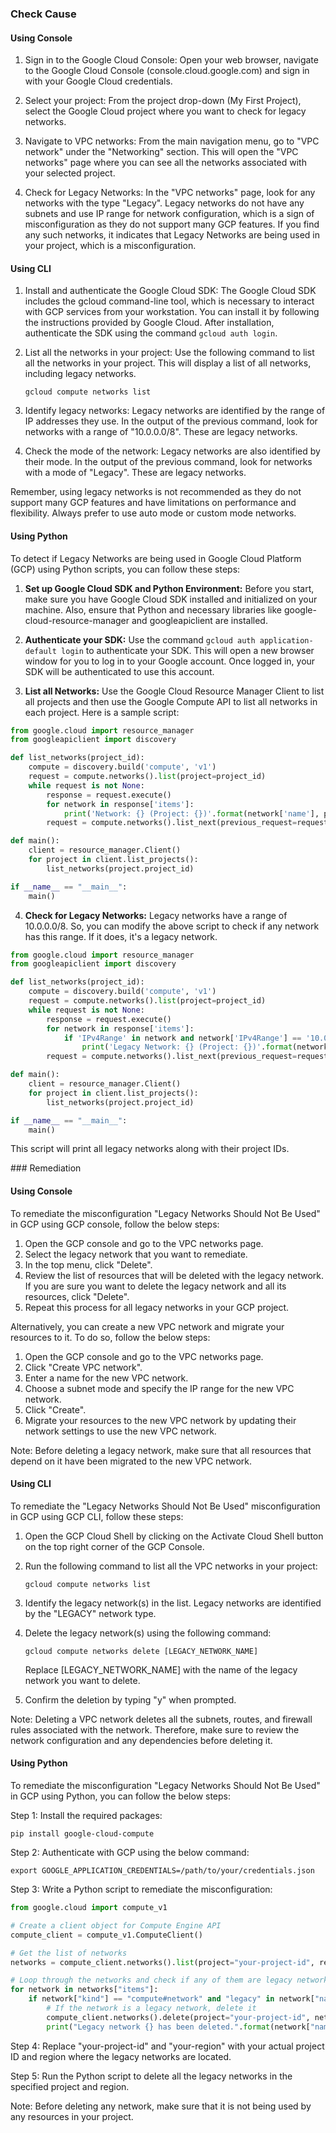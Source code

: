 

<Tabs><Tab title='Cause'>
### Check Cause

#### Using Console

1. Sign in to the Google Cloud Console: Open your web browser, navigate to the Google Cloud Console (console.cloud.google.com) and sign in with your Google Cloud credentials.

2. Select your project: From the project drop-down (My First Project), select the Google Cloud project where you want to check for legacy networks.

3. Navigate to VPC networks: From the main navigation menu, go to "VPC network" under the "Networking" section. This will open the "VPC networks" page where you can see all the networks associated with your selected project.

4. Check for Legacy Networks: In the "VPC networks" page, look for any networks with the type "Legacy". Legacy networks do not have any subnets and use IP range for network configuration, which is a sign of misconfiguration as they do not support many GCP features. If you find any such networks, it indicates that Legacy Networks are being used in your project, which is a misconfiguration.

#### Using CLI

1. Install and authenticate the Google Cloud SDK: The Google Cloud SDK includes the gcloud command-line tool, which is necessary to interact with GCP services from your workstation. You can install it by following the instructions provided by Google Cloud. After installation, authenticate the SDK using the command `gcloud auth login`.

2. List all the networks in your project: Use the following command to list all the networks in your project. This will display a list of all networks, including legacy networks.

    ```
    gcloud compute networks list
    ```

3. Identify legacy networks: Legacy networks are identified by the range of IP addresses they use. In the output of the previous command, look for networks with a range of "10.0.0.0/8". These are legacy networks.

4. Check the mode of the network: Legacy networks are also identified by their mode. In the output of the previous command, look for networks with a mode of "Legacy". These are legacy networks.

Remember, using legacy networks is not recommended as they do not support many GCP features and have limitations on performance and flexibility. Always prefer to use auto mode or custom mode networks.

#### Using Python

To detect if Legacy Networks are being used in Google Cloud Platform (GCP) using Python scripts, you can follow these steps:

1. **Set up Google Cloud SDK and Python Environment:**
   Before you start, make sure you have Google Cloud SDK installed and initialized on your machine. Also, ensure that Python and necessary libraries like google-cloud-resource-manager and googleapiclient are installed.

2. **Authenticate your SDK:**
   Use the command `gcloud auth application-default login` to authenticate your SDK. This will open a new browser window for you to log in to your Google account. Once logged in, your SDK will be authenticated to use this account.

3. **List all Networks:**
   Use the Google Cloud Resource Manager Client to list all projects and then use the Google Compute API to list all networks in each project. Here is a sample script:

```python
from google.cloud import resource_manager
from googleapiclient import discovery

def list_networks(project_id):
    compute = discovery.build('compute', 'v1')
    request = compute.networks().list(project=project_id)
    while request is not None:
        response = request.execute()
        for network in response['items']:
            print('Network: {} (Project: {})'.format(network['name'], project_id))
        request = compute.networks().list_next(previous_request=request, previous_response=response)

def main():
    client = resource_manager.Client()
    for project in client.list_projects():
        list_networks(project.project_id)

if __name__ == "__main__":
    main()
```

4. **Check for Legacy Networks:**
   Legacy networks have a range of 10.0.0.0/8. So, you can modify the above script to check if any network has this range. If it does, it's a legacy network.

```python
from google.cloud import resource_manager
from googleapiclient import discovery

def list_networks(project_id):
    compute = discovery.build('compute', 'v1')
    request = compute.networks().list(project=project_id)
    while request is not None:
        response = request.execute()
        for network in response['items']:
            if 'IPv4Range' in network and network['IPv4Range'] == '10.0.0.0/8':
                print('Legacy Network: {} (Project: {})'.format(network['name'], project_id))
        request = compute.networks().list_next(previous_request=request, previous_response=response)

def main():
    client = resource_manager.Client()
    for project in client.list_projects():
        list_networks(project.project_id)

if __name__ == "__main__":
    main()
```

This script will print all legacy networks along with their project IDs.

</Tab>

<Tab title='Remediation'>
### Remediation

#### Using Console

To remediate the misconfiguration "Legacy Networks Should Not Be Used" in GCP using GCP console, follow the below steps:

1. Open the GCP console and go to the VPC networks page.
2. Select the legacy network that you want to remediate.
3. In the top menu, click "Delete".
4. Review the list of resources that will be deleted with the legacy network. If you are sure you want to delete the legacy network and all its resources, click "Delete".
5. Repeat this process for all legacy networks in your GCP project.

Alternatively, you can create a new VPC network and migrate your resources to it. To do so, follow the below steps:

1. Open the GCP console and go to the VPC networks page.
2. Click "Create VPC network".
3. Enter a name for the new VPC network.
4. Choose a subnet mode and specify the IP range for the new VPC network.
5. Click "Create".
6. Migrate your resources to the new VPC network by updating their network settings to use the new VPC network.

Note: Before deleting a legacy network, make sure that all resources that depend on it have been migrated to the new VPC network.

#### Using CLI

To remediate the "Legacy Networks Should Not Be Used" misconfiguration in GCP using GCP CLI, follow these steps:

1. Open the GCP Cloud Shell by clicking on the Activate Cloud Shell button on the top right corner of the GCP Console.
2. Run the following command to list all the VPC networks in your project:

   ```
   gcloud compute networks list
   ```

3. Identify the legacy network(s) in the list. Legacy networks are identified by the "LEGACY" network type.
4. Delete the legacy network(s) using the following command:

   ```
   gcloud compute networks delete [LEGACY_NETWORK_NAME]
   ```

   Replace [LEGACY_NETWORK_NAME] with the name of the legacy network you want to delete.

5. Confirm the deletion by typing "y" when prompted.

Note: Deleting a VPC network deletes all the subnets, routes, and firewall rules associated with the network. Therefore, make sure to review the network configuration and any dependencies before deleting it.

#### Using Python

To remediate the misconfiguration "Legacy Networks Should Not Be Used" in GCP using Python, you can follow the below steps:

Step 1: Install the required packages:
```
pip install google-cloud-compute
```

Step 2: Authenticate with GCP using the below command:
```
export GOOGLE_APPLICATION_CREDENTIALS=/path/to/your/credentials.json
```

Step 3: Write a Python script to remediate the misconfiguration:
```python
from google.cloud import compute_v1

# Create a client object for Compute Engine API
compute_client = compute_v1.ComputeClient()

# Get the list of networks
networks = compute_client.networks().list(project="your-project-id", region="your-region").execute()

# Loop through the networks and check if any of them are legacy networks
for network in networks["items"]:
    if network["kind"] == "compute#network" and "legacy" in network["name"]:
        # If the network is a legacy network, delete it
        compute_client.networks().delete(project="your-project-id", network=network["name"]).execute()
        print("Legacy network {} has been deleted.".format(network["name"]))
```

Step 4: Replace "your-project-id" and "your-region" with your actual project ID and region where the legacy networks are located.

Step 5: Run the Python script to delete all the legacy networks in the specified project and region.

Note: Before deleting any network, make sure that it is not being used by any resources in your project.


</Tab>
</Tabs>